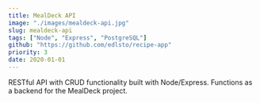 ```yaml
---
title: MealDeck API
image: "./images/mealdeck-api.jpg"
slug: mealdeck-api
tags: ["Node", "Express", "PostgreSQL"]
github: "https://github.com/edlsto/recipe-app"
priority: 3
date: 2020-01-01
---
```


RESTful API with CRUD functionality built with Node/Express. Functions as a backend for the MealDeck project.
